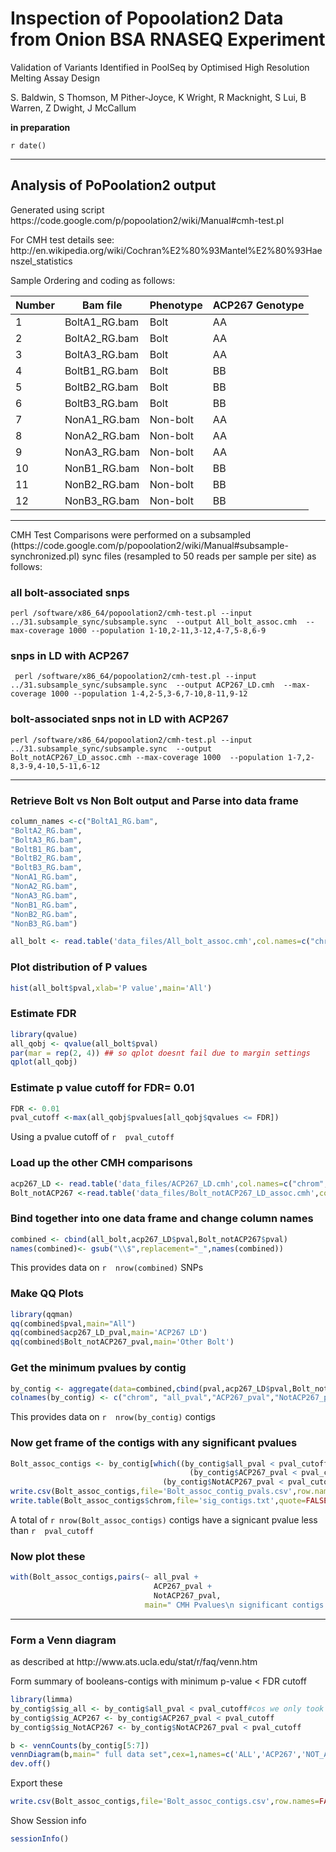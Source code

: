 Inspection of Popoolation2 Data from Onion BSA RNASEQ Experiment
========================================================


Validation of Variants Identified in PoolSeq by Optimised High Resolution Melting Assay Design 

S. Baldwin,  S Thomson, M Pither-Joyce, K Wright, R Macknight, S Lui, B Warren, Z Dwight, J McCallum

**in preparation**


`r date()`

---------

Analysis of PoPoolation2 output 
-------------------------------

Generated using script https://code.google.com/p/popoolation2/wiki/Manual#cmh-test.pl

For CMH test details see: http://en.wikipedia.org/wiki/Cochran%E2%80%93Mantel%E2%80%93Haenszel_statistics



Sample Ordering and coding as follows:

| Number | Bam file      | Phenotype | ACP267 Genotype |
|--------|---------------|-----------|-----------------|
| 1      | BoltA1_RG.bam | Bolt      | AA              |
| 2      | BoltA2_RG.bam | Bolt      | AA              |
| 3      | BoltA3_RG.bam | Bolt      | AA              |
| 4      | BoltB1_RG.bam | Bolt      | BB              |
| 5      | BoltB2_RG.bam | Bolt      | BB              |
| 6      | BoltB3_RG.bam | Bolt      | BB              |
| 7      | NonA1_RG.bam  | Non-bolt  | AA              |
| 8      | NonA2_RG.bam  | Non-bolt  | AA              |
| 9      | NonA3_RG.bam  | Non-bolt  | AA              |
| 10     | NonB1_RG.bam  | Non-bolt  | BB              |
| 11     | NonB2_RG.bam  | Non-bolt  | BB              |
| 12     | NonB3_RG.bam  | Non-bolt  | BB              |

----------------------

CMH Test Comparisons were  performed on a subsampled (https://code.google.com/p/popoolation2/wiki/Manual#subsample-synchronized.pl) sync files (resampled to 50 reads per sample per site) as follows:

### all bolt-associated snps
```
perl /software/x86_64/popoolation2/cmh-test.pl --input ../31.subsample_sync/subsample.sync  --output All_bolt_assoc.cmh  --max-coverage 1000 --population 1-10,2-11,3-12,4-7,5-8,6-9
```
### snps in LD with ACP267
```
 perl /software/x86_64/popoolation2/cmh-test.pl --input ../31.subsample_sync/subsample.sync  --output ACP267_LD.cmh  --max-coverage 1000 --population 1-4,2-5,3-6,7-10,8-11,9-12
```
###  bolt-associated snps not in LD with ACP267

```
perl /software/x86_64/popoolation2/cmh-test.pl --input ../31.subsample_sync/subsample.sync  --output Bolt_notACP267_LD_assoc.cmh --max-coverage 1000  --population 1-7,2-8,3-9,4-10,5-11,6-12
```

---------------

### Retrieve Bolt vs Non Bolt output  and Parse into data frame

```r
column_names <-c("BoltA1_RG.bam",
"BoltA2_RG.bam",
"BoltA3_RG.bam",
"BoltB1_RG.bam",
"BoltB2_RG.bam",
"BoltB3_RG.bam",
"NonA1_RG.bam",
"NonA2_RG.bam",
"NonA3_RG.bam",
"NonB1_RG.bam",
"NonB2_RG.bam",
"NonB3_RG.bam")  

all_bolt <- read.table('data_files/All_bolt_assoc.cmh',col.names=c("chrom","pos","ref_base",column_names,"pval"))
```
### Plot distribution of P values
```r
hist(all_bolt$pval,xlab='P value',main='All')
```

### Estimate FDR 
```r
library(qvalue)
all_qobj <- qvalue(all_bolt$pval)
par(mar = rep(2, 4)) ## so qplot doesnt fail due to margin settings
qplot(all_qobj)
```
### Estimate p value cutoff for FDR= 0.01
```r
FDR <- 0.01
pval_cutoff <-max(all_qobj$pvalues[all_qobj$qvalues <= FDR])
```
Using a pvalue cutoff of `r  pval_cutoff `

### Load up the other CMH  comparisons
```r
acp267_LD <- read.table('data_files/ACP267_LD.cmh',col.names=c("chrom","pos","ref_base",column_names,"pval"))
Bolt_notACP267 <-read.table('data_files/Bolt_notACP267_LD_assoc.cmh',col.names=c("chrom","pos","ref_base",column_names,"pval"))
```
### Bind together into one data frame and change column names
```r
combined <- cbind(all_bolt,acp267_LD$pval,Bolt_notACP267$pval)
names(combined)<- gsub("\\$",replacement="_",names(combined))
```
This provides data on `r  nrow(combined)` SNPs 

### Make QQ Plots
```r
library(qqman)
qq(combined$pval,main="All")
qq(combined$acp267_LD_pval,main='ACP267 LD')
qq(combined$Bolt_notACP267_pval,main='Other Bolt')
```

### Get the **minimum** pvalues by contig 
```r
by_contig <- aggregate(data=combined,cbind(pval,acp267_LD$pval,Bolt_notACP267$pval) ~ chrom,min)
colnames(by_contig) <- c("chrom", "all_pval","ACP267_pval","NotACP267_pval")
```
This provides data on `r  nrow(by_contig)` contigs 

### Now get frame of  the contigs with any significant pvalues 

```r
Bolt_assoc_contigs <- by_contig[which((by_contig$all_pval < pval_cutoff) | 
                                        (by_contig$ACP267_pval < pval_cutoff )|
                                  (by_contig$NotACP267_pval < pval_cutoff)),]
write.csv(Bolt_assoc_contigs,file='Bolt_assoc_contig_pvals.csv',row.names =FALSE)
write.table(Bolt_assoc_contigs$chrom,file='sig_contigs.txt',quote=FALSE,col.names=FALSE,row.names=FALSE)
```
A total of   `r nrow(Bolt_assoc_contigs)` contigs have a signicant pvalue less than `r  pval_cutoff `

### Now plot these
```r
with(Bolt_assoc_contigs,pairs(~ all_pval + 
                                ACP267_pval + 
                                NotACP267_pval,
                              main=" CMH Pvalues\n significant contigs only"))

```

 --------------------------------------
 
### Form a Venn diagram 

as described at http://www.ats.ucla.edu/stat/r/faq/venn.htm

Form summary of booleans-contigs with minimum p-value < FDR cutoff
```r
library(limma)
by_contig$sig_all <- by_contig$all_pval < pval_cutoff#cos we only took sig hits for this frame
by_contig$sig_ACP267 <- by_contig$ACP267_pval < pval_cutoff
by_contig$sig_NotACP267 <- by_contig$NotACP267_pval < pval_cutoff

b <- vennCounts(by_contig[5:7])
vennDiagram(b,main=" full data set",cex=1,names=c('ALL','ACP267','NOT_ACP267'))
dev.off()
```

Export these 
```r
write.csv(Bolt_assoc_contigs,file='Bolt_assoc_contigs.csv',row.names=FALSE)
```
Show Session info
```r
sessionInfo()

```



